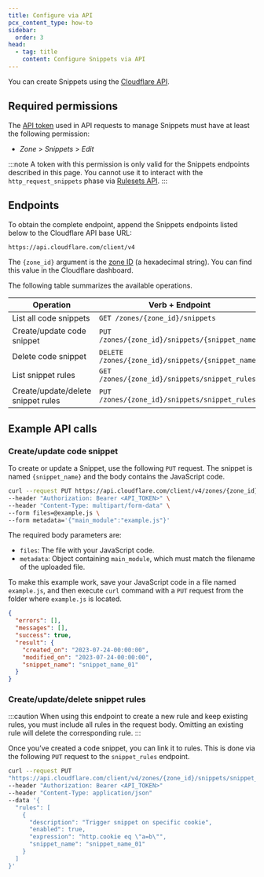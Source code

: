 ```yaml
---
title: Configure via API
pcx_content_type: how-to
sidebar:
  order: 3
head:
  - tag: title
    content: Configure Snippets via API
---
```


You can create Snippets using the [Cloudflare API](/fundamentals/api/).

## Required permissions

The [API token](/fundamentals/api/get-started/create-token/) used in API requests to manage Snippets must have at least the following permission:

- _Zone_ > _Snippets_ > _Edit_

:::note
A token with this permission is only valid for the Snippets endpoints described in this page. You cannot use it to interact with the `http_request_snippets` phase via [Rulesets API](/ruleset-engine/rulesets-api/).
:::

## Endpoints

To obtain the complete endpoint, append the Snippets endpoints listed below to the Cloudflare API base URL:

```txt
https://api.cloudflare.com/client/v4
```

The `{zone_id}` argument is the [zone ID](/fundamentals/setup/find-account-and-zone-ids/) (a hexadecimal string). You can find this value in the Cloudflare dashboard.

The following table summarizes the available operations.

| Operation                                  | Verb + Endpoint                                        |
| ------------------------------------------ | ------------------------------------------------------ |
| List all code snippets                     | `GET /zones/{zone_id}/snippets`                        |
| Create/update code snippet                 | `PUT /zones/{zone_id}/snippets/{snippet_name}`         |
| Delete code snippet                        | `DELETE /zones/{zone_id}/snippets/{snippet_name}`      |
| List snippet rules                         | `GET /zones/{zone_id}/snippets/snippet_rules`          |
| Create/update/delete snippet rules         | `PUT /zones/{zone_id}/snippets/snippet_rules`          |

## Example API calls

### Create/update code snippet

To create or update a Snippet, use the following `PUT` request. The snippet is named `{snippet_name}` and the body contains the JavaScript code.

```bash
curl --request PUT https://api.cloudflare.com/client/v4/zones/{zone_id}/snippets/{snippet_name} \
--header "Authorization: Bearer <API_TOKEN>" \
--header "Content-Type: multipart/form-data" \
--form files=@example.js \
--form metadata='{"main_module":"example.js"}'
```

The required body parameters are:

- `files`: The file with your JavaScript code.
- `metadata`: Object containing `main_module`, which must match the filename of the uploaded file.

To make this example work, save your JavaScript code in a file named `example.js`, and then execute `curl` command with a `PUT` request from the folder where `example.js` is located.

```json title="Example response"
{
  "errors": [],
  "messages": [],
  "success": true,
  "result": {
    "created_on": "2023-07-24-00:00:00",
    "modified_on": "2023-07-24-00:00:00",
    "snippet_name": "snippet_name_01"
  }
}
```

### Create/update/delete snippet rules

:::caution
When using this endpoint to create a new rule and keep existing rules, you must include all rules in the request body. Omitting an existing rule will delete the corresponding rule.
:::

Once you’ve created a code snippet, you can link it to rules. This is done via the following `PUT` request to the `snippet_rules` endpoint.

```bash
curl --request PUT
"https://api.cloudflare.com/client/v4/zones/{zone_id}/snippets/snippet_rules"
--header "Authorization: Bearer <API_TOKEN>"
--header "Content-Type: application/json"
--data '{
  "rules": [
    {
      "description": "Trigger snippet on specific cookie",
      "enabled": true,
      "expression": "http.cookie eq \"a=b\"",
      "snippet_name": "snippet_name_01"
    }
  ]
}'
```